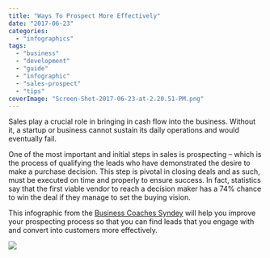 ```yaml
---
title: "Ways To Prospect More Effectively"
date: "2017-06-23"
categories: 
  - "infographics"
tags: 
  - "business"
  - "development"
  - "guide"
  - "infographic"
  - "sales-prospect"
  - "tips"
coverImage: "Screen-Shot-2017-06-23-at-2.20.51-PM.png"
---
```


Sales play a crucial role in bringing in cash flow into the business. Without it, a startup or business cannot sustain its daily operations and would eventually fail.

One of the most important and initial steps in sales is prospecting – which is the process of qualifying the leads who have demonstrated the desire to make a purchase decision. This step is pivotal in closing deals and as such, must be executed on time and properly to ensure success. In fact, statistics say that the first viable vendor to reach a decision maker has a 74% chance to win the deal if they manage to set the buying vision.

This infographic from the [Business Coaches Syndey](https://www.businesscoachessydney.com.au) will help you improve your prospecting process so that you can find leads that you engage with and convert into customers more effectively.

![](images/d71a25_6736f679cca245c18aa5843d513a2631mv2.png)

